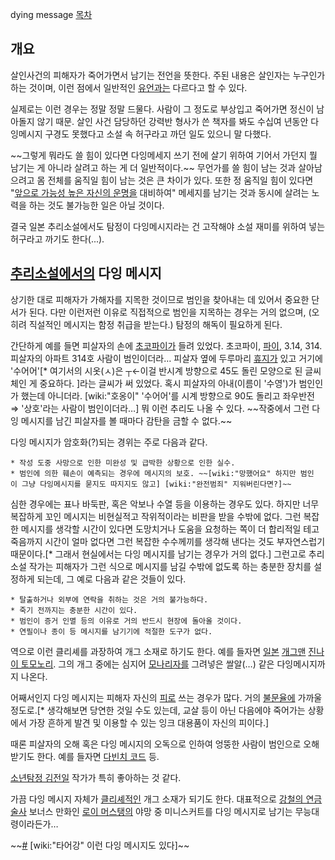 dying message
[[목차]]
== 개요 ==
살인사건의 피해자가 죽어가면서 남기는 전언을 뜻한다. 주된 내용은 살인자는 누구인가 하는 것이며, 이런 점에서 일반적인 [[유언]]과는 다르다고 할 수 있다.

실제로는 이런 경우는 정말 정말 드물다. 사람이 그 정도로 부상입고 죽어가면 정신이 남아돌지 않기 때문. 살인 사건 담당하던 강력반 형사가 쓴 책자를 봐도 수십여 년동안 다잉메시지 구경도 못했다고 소설 속 허구라고 까던 일도 있으니 말 다했다.

~~그렇게 뭐라도 쓸 힘이 있다면 다잉메세지 쓰기 전에 살기 위하여 기어서 가던지 뭘 남기는 게 아니라 살려고 하는 게 더 일반적이다.~~ 무언가를 쓸 힘이 남는 것과 살아남으려고 몸 전체를 움직일 힘이 남는 것은 큰 차이가 있다. 또한 정 움직일 힘이 있다면 "[[죽음|앞으로 가능성 높은 자신의 운명]]을 대비하여" 메세지를 남기는 것과 동시에 살려는 노력을 하는 것도 불가능한 일은 아닐 것이다. 

결국 일본 추리소설에서도 탐정이 다잉메시지라는 건 고작해야 소설 재미를 위하여 넣는 허구라고 까기도 한다(...).
== [[추리소설]]에서의 다잉 메시지 ==
상기한 대로 피해자가 가해자를 지목한 것이므로 범인을 찾아내는 데 있어서 중요한 단서가 된다. 다만 이런저런 이유로 직접적으로 범인을 지목하는 경우는 거의 없으며, (오히려 직설적인 메시지는 함정 취급을 받는다.) 탐정의 해독이 필요하게 된다.

간단하게 예를 들면 피살자의 손에 [[초코파이]]가 들려 있었다. 초코파이, [[파이]], 3.14, 314. 피살자의 아파트 314호 사람이 범인이더라… 피살자 옆에 두루마리 [[휴지]]가 있고 거기에 '수어어'[* 여기서의 시옷(ㅅ)은 ┬←이걸 반시계 방향으로 45도 돌린 모양으로 된 글씨체인 게 중요하다. ]라는 글씨가 써 있었다. 혹시 피살자의 아내(이름이 '수영')가 범인인가 했는데 아니더라. [wiki:"호옹이" '수어어'를 시계 방향으로 90도 돌리고 좌우반전 ⇒ '상호'라는 사람이 범인이더라…] 뭐 이런 추리도 나올 수 있다. ~~작중에서 그런 다잉 메시지를 남긴 피살자를 볼 때마다 감탄을 금할 수 없다.~~

다잉 메시지가 암호화(?)되는 경위는 주로 다음과 같다.
 * 작성 도중 사망으로 인한 미완성 및 급박한 상황으로 인한 실수.
 * 범인에 의한 훼손이 예측되는 경우에 메시지의 보호. ~~[wiki:"망했어요" 하지만 범인이 그냥 다잉메시지를 묻지도 따지지도 않고] [wiki:"완전범죄" 지워버린다면?]~~

심한 경우에는 표나 바둑판, 혹은 악보나 수열 등을 이용하는 경우도 있다. 하지만 너무 복잡하게 꼬인 메시지는 비현실적고 작위적이라는 비판을 받을 수밖에 없다. 그런 복잡한 메시지를 생각할 시간이 있다면 도망치거나 도움을 요청하는 쪽이 더 합리적일 테고 죽음까지 시간이 얼마 없다면 그런 복잡한 수수께끼를 생각해 낸다는 것도 부자연스럽기 때문이다.[* 그래서 현실에서는 다잉 메시지를 남기는 경우가 거의 없다.] 그런고로 추리소설 작가는 피해자가 그런 식으로 메시지를 남길 수밖에 없도록 하는 충분한 장치를 설정하게 되는데, 그 예로 다음과 같은 것들이 있다.
 * 탈출하거나 외부에 연락을 취하는 것은 거의 불가능하다.
 * 죽기 전까지는 충분한 시간이 있다.
 * 범인이 증거 인멸 등의 이유로 거의 반드시 현장에 돌아올 것이다.
 * 연필이나 종이 등 메시지를 남기기에 적절한 도구가 없다.

역으로 이런 클리셰를 과장하여 개그 소재로 하기도 한다. 예를 들자면 [[일본]] [[개그맨]] [[진나이 토모노리]]. 그의 개그 중에는 심지어 [[모나리자]]를 그려넣은 쌀알(…) 같은 다잉메시지까지 나온다.

어째서인지 다잉 메시지는 피해자 자신의 [[피]]로 쓰는 경우가 많다. 거의 [[불문율]]에 가까울 정도로.[* 생각해보면 당연한 것일 수도 있는데, 교살 등이 아닌 다음에야 죽어가는 상황에서 가장 흔하게 발견 및 이용할 수 있는 잉크 대용품이 자신의 피이다.]

때론 피살자의 오해 혹은 다잉 메시지의 오독으로 인하여 엉뚱한 사람이 범인으로 오해받기도 한다. 예를 들자면 [[다빈치 코드]] 등.

[[소년탐정 김전일]] 작가가 특히 좋아하는 것 같다.

가끔 다잉 메시지 자체가 [[클리셰]]적인 개그 소재가 되기도 한다. 대표적으로 [[강철의 연금술사]] 보너스 만화인 [[로이 머스탱]]의 야망 중 미니스커트를 다잉 메시지로 남기는 무능대령이라든가…

~~[http://sports.media.daum.net/sports/baseball/newsview?newsId=20131231085031986 #] [wiki:"타어강" 이런 다잉 메시지도 있다]~~
